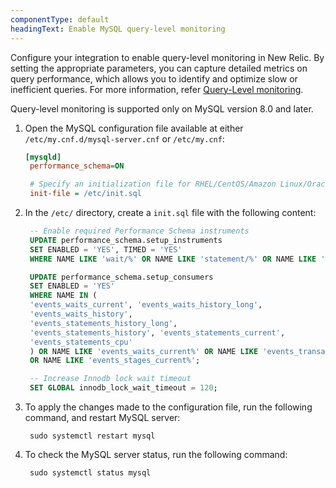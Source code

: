 ```yaml
---
componentType: default
headingText: Enable MySQL query-level monitoring
---
```


Configure your integration to enable query-level monitoring in New Relic. By setting the appropriate parameters, you can capture detailed metrics on query performance, which allows you to identify and optimize slow or inefficient queries. For more information, refer [Query-Level monitoring](/docs/infrastructure/infrastructure-data/query-level-monitoring).


<Callout variant="important">
Query-level monitoring is supported only on MySQL version 8.0 and later.
</Callout>

1. Open the MySQL configuration file available at either `/etc/my.cnf.d/mysql-server.cnf` or `/etc/my.cnf`:
   ```ini
   [mysqld]
    performance_schema=ON

    # Specify an initialization file for RHEL/CentOS/Amazon Linux/Oracle Linux 
    init-file = /etc/init.sql
   ```
2. In the `/etc/` directory, create a `init.sql` file with the following content: 
   ```sql
    -- Enable required Performance Schema instruments
    UPDATE performance_schema.setup_instruments
    SET ENABLED = 'YES', TIMED = 'YES'
    WHERE NAME LIKE 'wait/%' OR NAME LIKE 'statement/%' OR NAME LIKE '%lock%';

    UPDATE performance_schema.setup_consumers
    SET ENABLED = 'YES'
    WHERE NAME IN (
    'events_waits_current', 'events_waits_history_long',
    'events_waits_history',
    'events_statements_history_long',
    'events_statements_history', 'events_statements_current', 
    'events_statements_cpu'
    ) OR NAME LIKE 'events_waits_current%' OR NAME LIKE 'events_transactions_current%' 
    OR NAME LIKE 'events_stages_current%';

    -- Increase Innodb lock wait timeout
    SET GLOBAL innodb_lock_wait_timeout = 120;
   ```
3. To apply the changes made to the configuration file, run the following command, and restart MySQL server:
   ```shell
    sudo systemctl restart mysql
   ```
4. To check the MySQL server status, run the following command:
   ```shell
    sudo systemctl status mysql
   ```